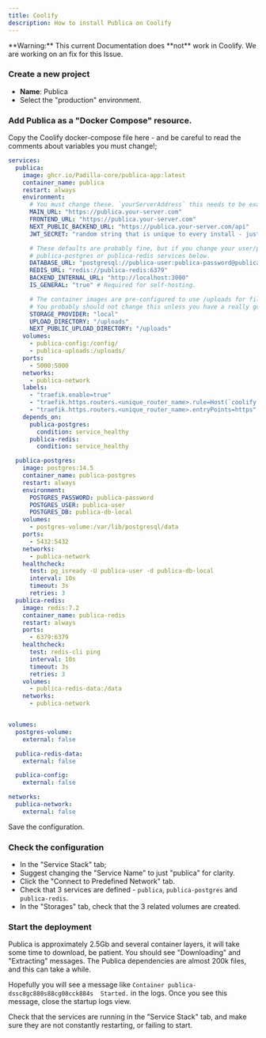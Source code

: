 ```yaml
---
title: Coolify
description: How to install Publica on Coolify
---
```



<EarlyDoc />

<Callout type="warning">
	**Warning:** This current Documentation does **not** work in Coolify. We are working on an fix for this Issue.
</Callout>

<Prereqs />

<Steps>

### Create a new project

- **Name**: Publica
- Select the "production" environment.

### Add Publica as a "Docker Compose" resource.

Copy the Coolify docker-compose file here - and be careful to read the comments about variables you must change!;

```yaml
services:
  publica:
    image: ghcr.io/Padilla-core/publica-app:latest
    container_name: publica
    restart: always
    environment:
      # You must change these. `yourServerAddress` this needs to be exactly the URL you're accessing Publica on.
      MAIN_URL: "https://publica.your-server.com"
      FRONTEND_URL: "https://publica.your-server.com"
      NEXT_PUBLIC_BACKEND_URL: "https://publica.your-server.com/api"
      JWT_SECRET: "random string that is unique to every install - just type random characters here!"

      # These defaults are probably fine, but if you change your user/password, update it in the 
      # publica-postgres or publica-redis services below.
      DATABASE_URL: "postgresql://publica-user:publica-password@publica-postgres:5432/publica-db-local"
      REDIS_URL: "redis://publica-redis:6379"
      BACKEND_INTERNAL_URL: "http://localhost:3000"
      IS_GENERAL: "true" # Required for self-hosting.

      # The container images are pre-configured to use /uploads for file storage.
      # You probably should not change this unless you have a really good reason!
      STORAGE_PROVIDER: "local"
      UPLOAD_DIRECTORY: "/uploads"
      NEXT_PUBLIC_UPLOAD_DIRECTORY: "/uploads"
    volumes:
      - publica-config:/config/
      - publica-uploads:/uploads/
    ports:
      - 5000:5000
    networks:
      - publica-network
    labels:
      - "traefik.enable=true"
      - "traefik.https.routers.<unique_router_name>.rule=Host(`coolify.io`) && PathPrefix(`/`)"
      - "traefik.https.routers.<unique_router_name>.entryPoints=https"
    depends_on:
      publica-postgres:
        condition: service_healthy
      publica-redis:
        condition: service_healthy

  publica-postgres:
    image: postgres:14.5
    container_name: publica-postgres
    restart: always
    environment:
      POSTGRES_PASSWORD: publica-password
      POSTGRES_USER: publica-user
      POSTGRES_DB: publica-db-local
    volumes:
      - postgres-volume:/var/lib/postgresql/data
    ports:
      - 5432:5432
    networks:
      - publica-network
    healthcheck:
      test: pg_isready -U publica-user -d publica-db-local
      interval: 10s
      timeout: 3s
      retries: 3
  publica-redis:
    image: redis:7.2
    container_name: publica-redis
    restart: always
    ports:
      - 6379:6379
    healthcheck:
      test: redis-cli ping
      interval: 10s
      timeout: 3s
      retries: 3
    volumes:
      - publica-redis-data:/data
    networks:
      - publica-network


volumes:
  postgres-volume:
    external: false

  publica-redis-data:
    external: false

  publica-config:
    external: false

networks:
  publica-network:
    external: false
```

Save the configuration.

### Check the configuration

- In the "Service Stack" tab;
 - Suggest changing the "Service Name" to just "publica" for clarity.
 - Click the "Connect to Predefined Network" tab.
 - Check that 3 services are defined - `publica`, `publica-postgres` and `publica-redis`.
- In the "Storages" tab, check that the 3 related volumes are created.

### Start the deployment

Publica is approximately 2.5Gb and several container layers, it will take some time to download, be patient. You should see "Downloading" and "Extracting" messages. The Publica dependencies are almost 200k files, and this can take a while.

Hopefully you will see a message like `Container publica-dssc8gc880s88cg08cck884s  Started.` in the logs. Once you see this message, close the startup logs view.

Check that the services are running in the "Service Stack" tab, and make sure  they are not constantly restarting, or failing to start.


</Steps>


